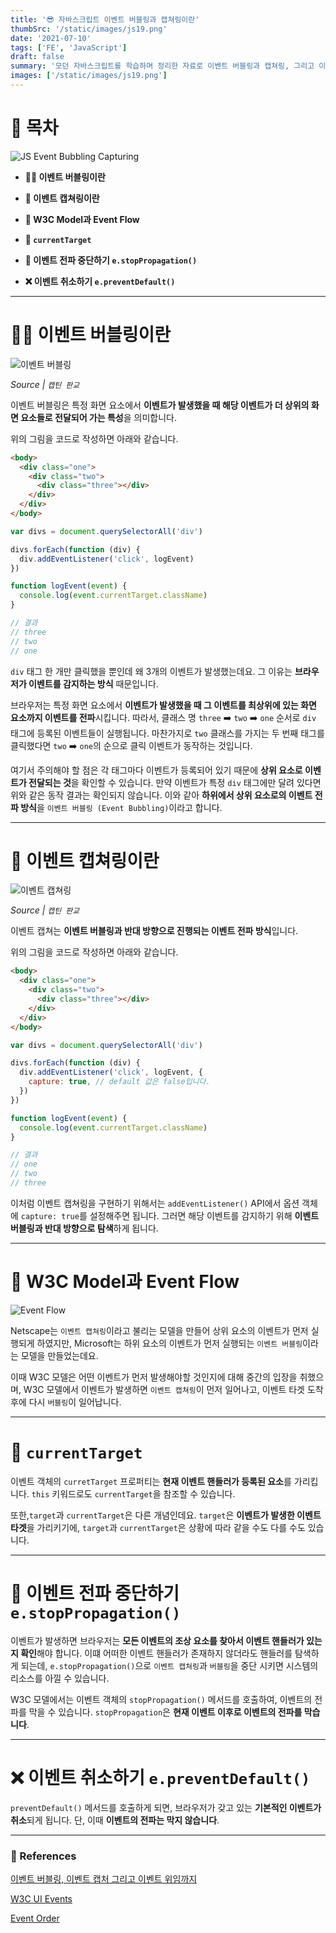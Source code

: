 ```yaml
---
title: '😎 자바스크립트 이벤트 버블링과 캡쳐링이란'
thumbSrc: '/static/images/js19.png'
date: '2021-07-10'
tags: ['FE', 'JavaScript']
draft: false
summary: '모던 자바스크립트를 학습하며 정리한 자료로 이벤트 버블링과 캡쳐링, 그리고 이벤트 전파 순서에 대해 설명합니다.'
images: ['/static/images/js19.png']
---
```


# 📌 목차

![JS Event Bubbling Capturing](/static/images/js19.png)

- **💁🏻 이벤트 버블링이란**

- **📸 이벤트 캡쳐링이란**

- **🌊 W3C Model과 Event Flow**

- **🎯 `currentTarget`**

- **🚏 이벤트 전파 중단하기 `e.stopPropagation()`**

- **❌ 이벤트 취소하기 `e.preventDefault()`**

---

# 💁🏻 이벤트 버블링이란

![이벤트 버블링](/static/images/event-bubbling.png)

_Source | `캡틴 판교`_

이벤트 버블링은 특정 화면 요소에서 **이벤트가 발생했을 때 해당 이벤트가 더 상위의 화면 요소들로 전달되어 가는 특성**을 의미합니다.

위의 그림을 코드로 작성하면 아래와 같습니다.

```html
<body>
  <div class="one">
    <div class="two">
      <div class="three"></div>
    </div>
  </div>
</body>
```

```javascript
var divs = document.querySelectorAll('div')

divs.forEach(function (div) {
  div.addEventListener('click', logEvent)
})

function logEvent(event) {
  console.log(event.currentTarget.className)
}

// 결과
// three
// two
// one
```

`div` 태그 한 개만 클릭했을 뿐인데 왜 3개의 이벤트가 발생했는데요. 그 이유는 **브라우저가 이벤트를 감지하는 방식** 때문입니다.

브라우저는 특정 화면 요소에서 **이벤트가 발생했을 때 그 이벤트를 최상위에 있는 화면 요소까지 이벤트를 전파**시킵니다. 따라서, 클래스 명 `three` ➡️ `two` ➡️ `one` 순서로 `div` 태그에 등록된 이벤트들이 실행됩니다. 마찬가지로 `two` 클래스를 가지는 두 번째 태그를 클릭했다면 `two` ➡️ `one`의 순으로 클릭 이벤트가 동작하는 것입니다.

여기서 주의해야 할 점은 각 태그마다 이벤트가 등록되어 있기 때문에 **상위 요소로 이벤트가 전달되는 것**을 확인할 수 있습니다. 만약 이벤트가 특정 `div` 태그에만 달려 있다면 위와 같은 동작 결과는 확인되지 않습니다. 이와 같아 **하위에서 상위 요소로의 이벤트 전파 방식**을 `이벤트 버블링 (Event Bubbling)`이라고 합니다.

---

# 📸 이벤트 캡쳐링이란

![이벤트 캡쳐링](/static/images/event-capturing.png)

_Source | `캡틴 판교`_

이벤트 캡쳐는 **이벤트 버블링과 반대 방향으로 진행되는 이벤트 전파 방식**입니다.

위의 그림을 코드로 작성하면 아래와 같습니다.

```html
<body>
  <div class="one">
    <div class="two">
      <div class="three"></div>
    </div>
  </div>
</body>
```

```javascript
var divs = document.querySelectorAll('div')

divs.forEach(function (div) {
  div.addEventListener('click', logEvent, {
    capture: true, // default 값은 false입니다.
  })
})

function logEvent(event) {
  console.log(event.currentTarget.className)
}

// 결과
// one
// two
// three
```

이처럼 이벤트 캡쳐링을 구현하기 위해서는 `addEventListener()` API에서 옵션 객체에 `capture: true`를 설정해주면 됩니다. 그러면 해당 이벤트를 감지하기 위해 **이벤트 버블링과 반대 방향으로 탐색**하게 됩니다.

---

# 🌊 W3C Model과 Event Flow

![Event Flow](/static/images/event-flow.png)

Netscape는 `이벤트 캡쳐링`이라고 불리는 모델을 만들어 상위 요소의 이벤트가 먼저 실행되게 하였지만, Microsoft는 하위 요소의 이벤트가 먼저 실행되는 `이벤트 버블링`이라는 모델을 만들었는데요.

이때 W3C 모델은 어떤 이벤트가 먼저 발생해야할 것인지에 대해 중간의 입장을 취했으며, W3C 모델에서 이벤트가 발생하면 `이벤트 캡쳐링`이 먼저 일어나고, 이벤트 타겟 도착 후에 다시 `버블링`이 일어납니다.

---

# 🎯 `currentTarget`

이벤트 객체의 `curretTarget` 프로퍼티는 **현재 이벤트 핸들러가 등록된 요소**를 가리킵니다. `this` 키워드로도 `currentTarget`을 참조할 수 있습니다.

또한,`target`과 `currentTarget`은 다른 개념인데요. `target`은 **이벤트가 발생한 이벤트 타겟**을 가리키기에, `target`과 `currentTarget`은 상황에 따라 같을 수도 다를 수도 있습니다.

---

# 🚏 이벤트 전파 중단하기 `e.stopPropagation()`

이벤트가 발생하면 브라우저는 **모든 이벤트의 조상 요소를 찾아서 이벤트 핸들러가 있는지 확인**해야 합니다. 이떄 어떠한 이벤트 핸들러가 존재하지 않더라도 핸들러를 탐색하게 되는데, `e.stopPropagation()`으로 `이벤트 캡쳐링`과 `버블링`을 중단 시키면 시스템의 리소스를 아낄 수 있습니다.

W3C 모델에서는 이벤트 객체의 `stopPropagation()` 메서드를 호출하여, 이벤트의 전파를 막을 수 있습니다. `stopPropagation`은 **현재 이벤트 이후로 이벤트의 전파를 막습니다**.

---

# ❌ 이벤트 취소하기 `e.preventDefault()`

`preventDefault()` 메서드를 호출하게 되면, 브라우저가 갖고 있는 **기본적인 이벤트가 취소**되게 됩니다. 단, 이때 **이벤트의 전파는 막지 않습니다**.

---

### 🔗 References

[이벤트 버블링, 이벤트 캡처 그리고 이벤트 위임까지](https://joshua1988.github.io/web-development/javascript/event-propagation-delegation/#%EC%9D%B4%EB%B2%A4%ED%8A%B8-%EB%B2%84%EB%B8%94%EB%A7%81---event-bubbling)

[W3C UI Events](https://www.w3.org/TR/DOM-Level-3-Events/#event-flow)

[Event Order](https://www.quirksmode.org/js/events_order.html#link4)
